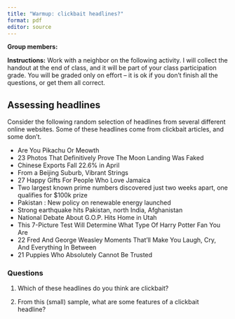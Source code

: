 ```yaml
---
title: "Warmup: clickbait headlines?"
format: pdf
editor: source
---
```


\vspace{-2.5cm}

**Group members:**

**Instructions:** Work with a neighbor on the following activity. I will collect the handout at the end of class, and it will be part of your class participation grade. You will be graded only on effort -- it is ok if you don't finish all the questions, or get them all correct.

## Assessing headlines

Consider the following random selection of headlines from several different online websites. Some of these headlines come from clickbait articles, and some don't.

* Are You Pikachu Or Meowth
* 23 Photos That Definitively Prove The Moon Landing Was Faked
* Chinese Exports Fall 22.6% in April
* From a Beijing Suburb, Vibrant Strings
* 27 Happy Gifts For People Who Love Jamaica
* Two largest known prime numbers discovered just two weeks apart, one qualifies for $100k prize
* Pakistan : New policy on renewable energy launched
* Strong earthquake hits Pakistan, north India, Afghanistan
* National Debate About G.O.P. Hits Home in Utah
* This 7-Picture Test Will Determine What Type Of Harry Potter Fan You Are
* 22 Fred And George Weasley Moments That'll Make You Laugh, Cry, And Everything In Between
* 21 Puppies Who Absolutely Cannot Be Trusted

### Questions

1. Which of these headlines do you think are clickbait?

\vspace{3cm}

2. From this (small) sample, what are some features of a clickbait headline?

